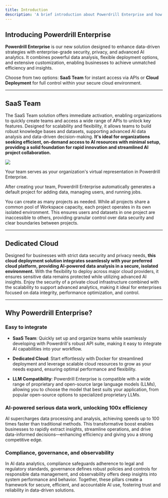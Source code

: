 ```yaml
---
title: Introduction
description: 'A brief introduction about Powerdrill Enterprise and how to choose the right solution'
---
```



## Introducing Powerdrill Enterprise

**Powerdrill Enterprise** is our new solution designed to enhance data-driven strategies with enterprise-grade security, privacy, and advanced AI analytics. It combines powerful data analysis, flexible deployment options, and extensive customization, enabling businesses to achieve unmatched efficiency and insights.

Choose from two options: **SaaS Team** for instant access via APIs or **Cloud Deployment** for full control within your secure cloud environment.


----

## SaaS Team

The SaaS Team solution offers immediate activation, enabling organizations to quickly create teams and access a wide range of APIs to unlock key features. Designed for scalability and flexibility, it allows teams to build robust knowledge bases and datasets, supporting advanced AI data analysis and data-driven decision-making. **It's ideal for organizations seeking efficient, on-demand access to AI resources with minimal setup, providing a solid foundation for rapid innovation and streamlined AI project collaboration.**



<Frame>
  <img src="/enterprise/img/team-structure.png" style={{ borderRadius: '0.5rem' }} />
</Frame>


Your team serves as your organization's virtual representation in Powerdrill Enterprise.

After creating your team, Powerdrill Enterprise automatically generates a default project for adding data, managing users, and running jobs.

You can create as many projects as needed. While all projects share a common pool of Workspace capacity, each project operates in its own isolated environment. This ensures users and datasets in one project are inaccessible to others, providing granular control over data security and clear boundaries between projects.



---

## Dedicated Cloud

Designed for businesses with strict data security and privacy needs, **this cloud deployment solution integrates seamlessly with your preferred cloud platform, providing AI-powered data analysis in a secure, isolated environment.** With the flexibility to deploy across major cloud providers, it ensures sensitive data remains protected while utilizing advanced AI insights. Enjoy the security of a private cloud infrastructure combined with the scalability to support advanced analytics, making it ideal for enterprises focused on data integrity, performance optimization, and control.


---



## Why Powerdrill Enterprise?

### Easy to integrate

- **SaaS Team**: Quickly set up and organize teams while seamlessly developing with Powerdrill's robust API suite, making it easy to integrate AI capabilities into your workflow.

- **Dedicated Cloud**: Start effortlessly with Docker for streamlined deployment and leverage scalable cloud resources to grow as your needs expand, ensuring optimal performance and flexibility.

- **LLM Compatibility**: Powerdrill Enterprise is compatible with a wide range of proprietary and open-source large language models (LLMs), allowing you to choose the model that best suits your application, from popular open-source options to specialized proprietary LLMs.


### AI-powered serious data work, unlocking 100x efficiency

AI supercharges data processing and analysis, achieving speeds up to 100 times faster than traditional methods. This transformative boost enables businesses to rapidly extract insights, streamline operations, and drive data-informed decisions—enhancing efficiency and giving you a strong competitive edge.


### Compliance, governance, and observability

In AI data analytics, compliance safeguards adherence to legal and regulatory standards, governance defines robust policies and controls for responsible data management, and observability offers deep insights into system performance and behavior. Together, these pillars create a framework for secure, efficient, and accountable AI use, fostering trust and reliability in data-driven solutions.




<MySnippet beta="community" />